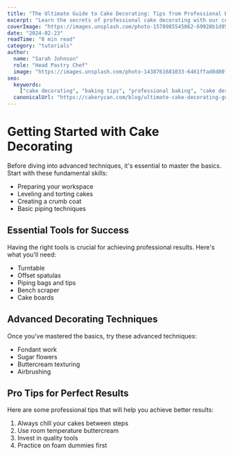 ```yaml
---
title: "The Ultimate Guide to Cake Decorating: Tips from Professional Bakers"
excerpt: "Learn the secrets of professional cake decorating with our comprehensive guide. From basic techniques to advanced designs, we cover everything you need to know."
coverImage: "https://images.unsplash.com/photo-1578985545062-69928b1d9587?w=1200&h=800&fit=crop"
date: "2024-02-23"
readTime: "8 min read"
category: "tutorials"
author:
  name: "Sarah Johnson"
  role: "Head Pastry Chef"
  image: "https://images.unsplash.com/photo-1438761681033-6461ffad8d80?w=400&h=400&fit=crop"
seo:
  keywords:
    ["cake decorating", "baking tips", "professional baking", "cake design"]
  canonicalUrl: "https://cakerycan.com/blog/ultimate-cake-decorating-guide"
---
```


# Getting Started with Cake Decorating

Before diving into advanced techniques, it's essential to master the basics. Start with these fundamental skills:

- Preparing your workspace
- Leveling and torting cakes
- Creating a crumb coat
- Basic piping techniques

## Essential Tools for Success

Having the right tools is crucial for achieving professional results. Here's what you'll need:

- Turntable
- Offset spatulas
- Piping bags and tips
- Bench scraper
- Cake boards

## Advanced Decorating Techniques

Once you've mastered the basics, try these advanced techniques:

- Fondant work
- Sugar flowers
- Buttercream texturing
- Airbrushing

## Pro Tips for Perfect Results

Here are some professional tips that will help you achieve better results:

1. Always chill your cakes between steps
2. Use room temperature buttercream
3. Invest in quality tools
4. Practice on foam dummies first
